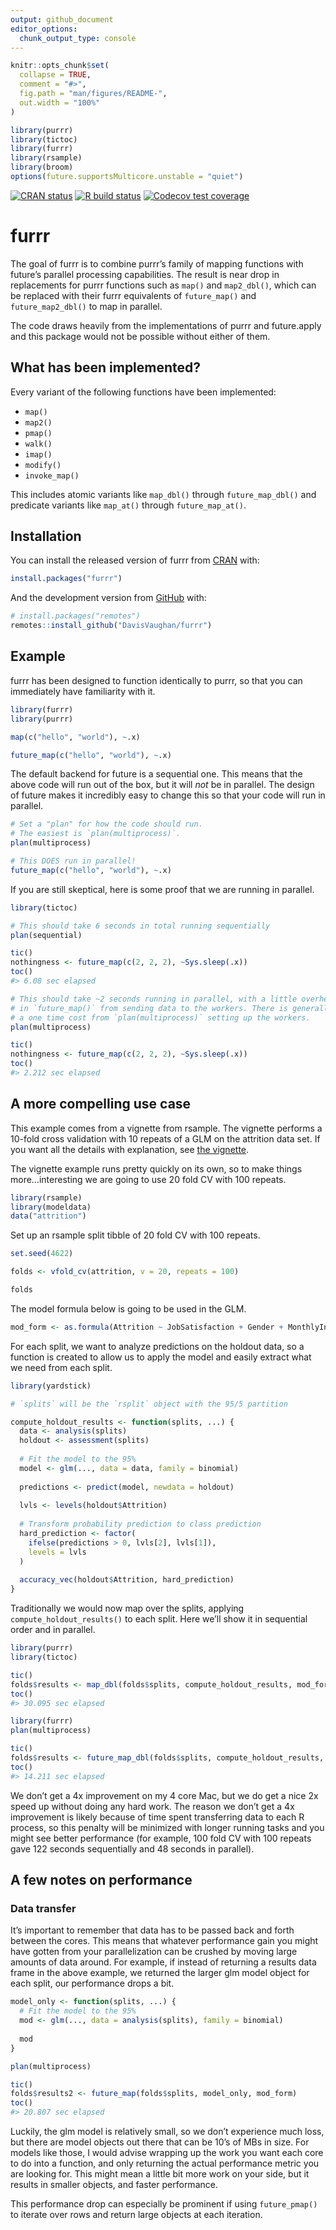 ```yaml
---
output: github_document
editor_options: 
  chunk_output_type: console
---
```


<!-- README.md is generated from README.Rmd. Please edit that file -->

```r
knitr::opts_chunk$set(
  collapse = TRUE,
  comment = "#>",
  fig.path = "man/figures/README-",
  out.width = "100%"
)
```

```r
library(purrr)
library(tictoc)
library(furrr)
library(rsample)
library(broom)
options(future.supportsMulticore.unstable = "quiet")
```

<!-- badges: start -->
[![CRAN status](https://www.r-pkg.org/badges/version/furrr)](https://cran.r-project.org/package=furrr)
[![R build status](https://github.com/DavisVaughan/furrr/workflows/R-CMD-check/badge.svg)](https://github.com/DavisVaughan/furrr/actions)
[![Codecov test coverage](https://codecov.io/gh/DavisVaughan/furrr/branch/master/graph/badge.svg)](https://codecov.io/gh/DavisVaughan/furrr?branch=master)
<!-- badges: end -->

# furrr

The goal of furrr is to combine purrr's family of mapping functions with future's parallel processing capabilities. The result is near drop in replacements for purrr functions such as `map()` and `map2_dbl()`, which can be replaced with their furrr equivalents of `future_map()` and `future_map2_dbl()` to map in parallel.

The code draws heavily from the implementations of purrr and future.apply and this package would not be possible without either of them.

## What has been implemented?

Every variant of the following functions have been implemented:

- `map()`
- `map2()`
- `pmap()`
- `walk()`
- `imap()`
- `modify()`
- `invoke_map()`

This includes atomic variants like `map_dbl()` through `future_map_dbl()` and predicate variants like `map_at()` through `future_map_at()`.

## Installation

You can install the released version of furrr from [CRAN](https://CRAN.R-project.org) with:

``` r
install.packages("furrr")
```

And the development version from [GitHub](https://github.com/) with:

``` r
# install.packages("remotes")
remotes::install_github("DavisVaughan/furrr")
```

## Example

furrr has been designed to function identically to purrr, so that you can immediately have familiarity with it.

```r
library(furrr)
library(purrr)

map(c("hello", "world"), ~.x)

future_map(c("hello", "world"), ~.x)
```

The default backend for future is a sequential one. This means that the above code will run out of the box, but it will _not_ be in parallel. The design of future makes it incredibly easy to change this so that your code will run in parallel.

```r
# Set a "plan" for how the code should run.
# The easiest is `plan(multiprocess)`.
plan(multiprocess)

# This DOES run in parallel!
future_map(c("hello", "world"), ~.x)
```

If you are still skeptical, here is some proof that we are running in parallel.

```r
library(tictoc)

# This should take 6 seconds in total running sequentially
plan(sequential)

tic()
nothingness <- future_map(c(2, 2, 2), ~Sys.sleep(.x))
toc()
#> 6.08 sec elapsed
```

```r
# This should take ~2 seconds running in parallel, with a little overhead
# in `future_map()` from sending data to the workers. There is generally also
# a one time cost from `plan(multiprocess)` setting up the workers.
plan(multiprocess)

tic()
nothingness <- future_map(c(2, 2, 2), ~Sys.sleep(.x))
toc()
#> 2.212 sec elapsed
```

## A more compelling use case

This example comes from a vignette from rsample. The vignette performs a 10-fold cross validation with 10 repeats of a GLM on the attrition data set. If you want all the details with explanation, see [the vignette](https://rsample.tidymodels.org/articles/Working_with_rsets.html).

The vignette example runs pretty quickly on its own, so to make things more...interesting we are going to use 20 fold CV with 100 repeats.

```r
library(rsample)
library(modeldata)
data("attrition")
```

Set up an rsample split tibble of 20 fold CV with 100 repeats.

```r
set.seed(4622)

folds <- vfold_cv(attrition, v = 20, repeats = 100)

folds
```

The model formula below is going to be used in the GLM.

```r
mod_form <- as.formula(Attrition ~ JobSatisfaction + Gender + MonthlyIncome)
```

For each split, we want to analyze predictions on the holdout data, so a function is created to allow us to apply the model and easily extract what we need from each split.

```r
library(yardstick)

# `splits` will be the `rsplit` object with the 95/5 partition

compute_holdout_results <- function(splits, ...) {
  data <- analysis(splits)
  holdout <- assessment(splits)
  
  # Fit the model to the 95%
  model <- glm(..., data = data, family = binomial)
  
  predictions <- predict(model, newdata = holdout)
  
  lvls <- levels(holdout$Attrition)
  
  # Transform probability prediction to class prediction
  hard_prediction <- factor(
    ifelse(predictions > 0, lvls[2], lvls[1]),
    levels = lvls
  )
  
  accuracy_vec(holdout$Attrition, hard_prediction)
}
```

Traditionally we would now map over the splits, applying `compute_holdout_results()` to each split. Here we'll show it in sequential order and in parallel.

```r
library(purrr)
library(tictoc)

tic()
folds$results <- map_dbl(folds$splits, compute_holdout_results, mod_form)
toc()
#> 30.095 sec elapsed
```

```r
library(furrr)
plan(multiprocess)

tic()
folds$results <- future_map_dbl(folds$splits, compute_holdout_results, mod_form)
toc()
#> 14.211 sec elapsed
```

We don't get a 4x improvement on my 4 core Mac, but we do get a nice 2x speed up without doing any hard work. The reason we don't get a 4x improvement is likely because of time spent transferring data to each R process, so this penalty will be minimized with longer running tasks and you might see better performance (for example, 100 fold CV with 100 repeats gave 122 seconds sequentially and 48 seconds in parallel).

## A few notes on performance

### Data transfer

It's important to remember that data has to be passed back and forth between the cores. This means that whatever performance gain you might have gotten from your parallelization can be crushed by moving large amounts of data around. For example, if instead of returning a results data frame in the above example, we returned the larger glm model object for each split, our performance drops a bit.

```r
model_only <- function(splits, ...) {
  # Fit the model to the 95%
  mod <- glm(..., data = analysis(splits), family = binomial)
  
  mod
}

plan(multiprocess)

tic()
folds$results2 <- future_map(folds$splits, model_only, mod_form)
toc()
#> 20.807 sec elapsed
```

Luckily, the glm model is relatively small, so we don't experience much loss, but there are model objects out there that can be 10's of MBs in size. For models like those, I would advise wrapping up the work you want each core to do into a function, and only returning the actual performance metric you are looking for. This might mean a little bit more work on your side, but it results in smaller objects, and faster performance.

This performance drop can especially be prominent if using `future_pmap()` to iterate over rows and return large objects at each iteration.
